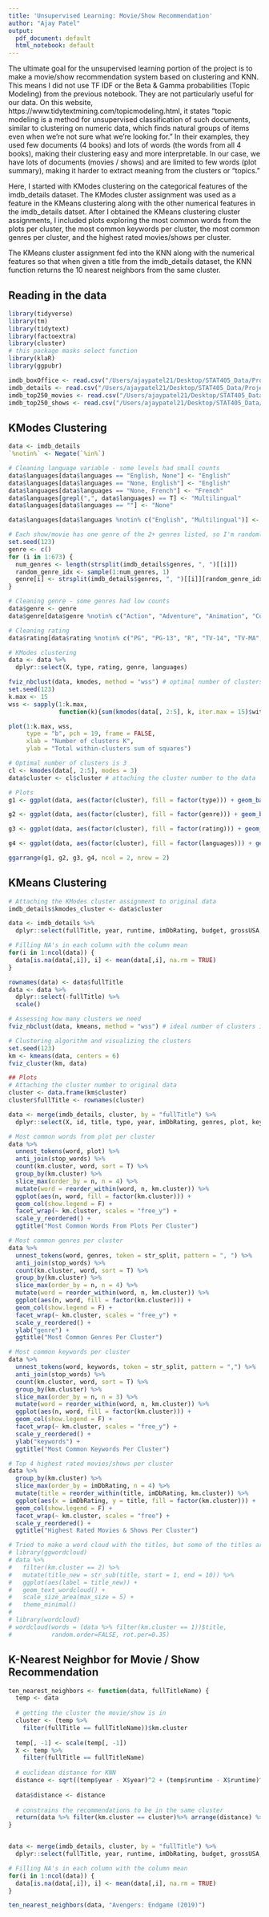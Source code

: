 ```yaml
---
title: 'Unsupervised Learning: Movie/Show Recommendation'
author: "Ajay Patel"
output:
  pdf_document: default
  html_notebook: default
---
```


The ultimate goal for the unsupervised learning portion of the project is to make a movie/show recommendation system based on clustering and KNN. This means I did not use TF IDF or the Beta & Gamma probabilities (Topic Modeling) from the previous notebook. They are not particularly useful for our data. On this website, https://www.tidytextmining.com/topicmodeling.html, it states "topic modeling is a method for unsupervised classification of such documents, similar to clustering on numeric data, which finds natural groups of items even when we’re not sure what we’re looking for." In their examples, they used few documents (4 books) and lots of words (the words from all 4 books), making their clustering easy and more interpretable. In our case, we have lots of documents (movies / shows) and are limited to few words (plot summary), making it harder to extract meaning from the clusters or "topics."  

Here, I started with KModes clustering on the categorical features of the imdb_details dataset. The KModes cluster assignment was used as a feature in the KMeans clustering along with the other numerical features in the imdb_details datset. After I obtained the KMeans clustering cluster assignments, I included plots exploring the most common words from the plots per cluster, the most common keywords per cluster, the most common genres per cluster, and the highest rated movies/shows per cluster. 

The KMeans cluster assignment fed into the KNN along with the numerical features so that when given a title from the imdb_details dataset, the KNN function returns the 10 nearest neighbors from the same cluster. 

## Reading in the data
```r
library(tidyverse)
library(tm)
library(tidytext)
library(factoextra)
library(cluster)
# this package masks select function
library(klaR)
library(ggpubr)

imdb_boxOffice <- read.csv("/Users/ajaypatel21/Desktop/STAT405_Data/Project/imdb_boxOffice.csv")
imdb_details <- read.csv("/Users/ajaypatel21/Desktop/STAT405_Data/Project/imdb_details.csv")
imdb_top250_movies <- read.csv("/Users/ajaypatel21/Desktop/STAT405_Data/Project/imdb_top250_movies.csv")
imdb_top250_shows <- read.csv("/Users/ajaypatel21/Desktop/STAT405_Data/Project/imdb_top250_shows.csv")
```


## KModes Clustering
```r
data <- imdb_details
`%notin%` <- Negate(`%in%`)

# Cleaning language variable - some levels had small counts
data$languages[data$languages == "English, None"] <- "English"
data$languages[data$languages == "None, English"] <- "English"
data$languages[data$languages == "None, French"] <- "French"
data$languages[grepl(",", data$languages) == T] <- "Multilingual"
data$languages[data$languages == ""] <- "None"

data$languages[data$languages %notin% c("English", "Multilingual")] <- "Other"

# Each show/movie has one genre of the 2+ genres listed, so I'm randomly picking 1 genre
set.seed(123)
genre <- c()
for (i in 1:673) {
  num_genres <- length(strsplit(imdb_details$genres, ", ")[[i]])
  random_genre_idx <- sample(1:num_genres, 1)
  genre[i] <- strsplit(imdb_details$genres, ", ")[[i]][random_genre_idx]
}

# Cleaning genre - some genres had low counts
data$genre <- genre
data$genre[data$genre %notin% c("Action", "Adventure", "Animation", "Comedy", "Crime", "Drama", "Sci-Fi", "Thriller")] <- "Other"

# Cleaning rating
data$rating[data$rating %notin% c("PG", "PG-13", "R", "TV-14", "TV-MA", "TV-PG")] <- "Other"

# KModes clustering
data <- data %>%
  dplyr::select(X, type, rating, genre, languages)

fviz_nbclust(data, kmodes, method = "wss") # optimal number of clusters is 3
set.seed(123)
k.max <- 15
wss <- sapply(1:k.max, 
              function(k){sum(kmodes(data[, 2:5], k, iter.max = 15)$withindiff^2)})

plot(1:k.max, wss,
     type = "b", pch = 19, frame = FALSE, 
     xlab = "Number of clusters K",
     ylab = "Total within-clusters sum of squares")

# Optimal number of clusters is 3
cl <- kmodes(data[, 2:5], modes = 3)
data$cluster <- cl$cluster # attaching the cluster number to the data

# Plots
g1 <- ggplot(data, aes(factor(cluster), fill = factor(type))) + geom_bar(position = "fill") + xlab("KModes Cluster") + ylab("Proportion") + guides(fill = guide_legend(title = "Movie or Show"))

g2 <- ggplot(data, aes(factor(cluster), fill = factor(genre))) + geom_bar(position = "fill") + xlab("KModes Cluster") + ylab("Proportion") + guides(fill = guide_legend(title = "Genre"))

g3 <- ggplot(data, aes(factor(cluster), fill = factor(rating))) + geom_bar(position = "fill") + xlab("KModes Cluster") + ylab("Proportion") + guides(fill = guide_legend(title = "Rating"))

g4 <- ggplot(data, aes(factor(cluster), fill = factor(languages))) + geom_bar(position = "fill") + xlab("KModes Cluster") + ylab("Proportion") + guides(fill = guide_legend(title = "Language"))

ggarrange(g1, g2, g3, g4, ncol = 2, nrow = 2)
```


## KMeans Clustering
```r
# Attaching the KModes cluster assignment to original data
imdb_details$kmodes_cluster <- data$cluster

data <- imdb_details %>%
  dplyr::select(fullTitle, year, runtime, imDbRating, budget, grossUSA, grossWorldwide, metacriticRating, kmodes_cluster)

# Filling NA's in each column with the column mean
for(i in 1:ncol(data)) {
  data[is.na(data[,i]), i] <- mean(data[,i], na.rm = TRUE)
}

rownames(data) <- data$fullTitle
data <- data %>%
  dplyr::select(-fullTitle) %>%
  scale()

# Assessing how many clusters we need
fviz_nbclust(data, kmeans, method = "wss") # ideal number of clusters is 6

# Clustering algorithm and visualizing the clusters
set.seed(123)
km <- kmeans(data, centers = 6)
fviz_cluster(km, data)

## Plots
# Attaching the cluster number to original data
cluster <- data.frame(km$cluster)
cluster$fullTitle <- rownames(cluster)

data <- merge(imdb_details, cluster, by = "fullTitle") %>%
  dplyr::select(X, id, title, type, year, imDbRating, genres, plot, keywords, km.cluster)

# Most common words from plot per cluster
data %>%
  unnest_tokens(word, plot) %>%
  anti_join(stop_words) %>%
  count(km.cluster, word, sort = T) %>%
  group_by(km.cluster) %>%
  slice_max(order_by = n, n = 4) %>%
  mutate(word = reorder_within(word, n, km.cluster)) %>%
  ggplot(aes(n, word, fill = factor(km.cluster))) + 
  geom_col(show.legend = F) + 
  facet_wrap(~ km.cluster, scales = "free_y") + 
  scale_y_reordered() +
  ggtitle("Most Common Words From Plots Per Cluster")

# Most common genres per cluster
data %>%
  unnest_tokens(word, genres, token = str_split, pattern = ", ") %>%
  anti_join(stop_words) %>%
  count(km.cluster, word, sort = T) %>%
  group_by(km.cluster) %>%
  slice_max(order_by = n, n = 4) %>%
  mutate(word = reorder_within(word, n, km.cluster)) %>%
  ggplot(aes(n, word, fill = factor(km.cluster))) + 
  geom_col(show.legend = F) + 
  facet_wrap(~ km.cluster, scales = "free_y") + 
  scale_y_reordered() +
  ylab("genre") +
  ggtitle("Most Common Genres Per Cluster")

# Most common keywords per cluster
data %>%
  unnest_tokens(word, keywords, token = str_split, pattern = ",") %>%
  anti_join(stop_words) %>%
  count(km.cluster, word, sort = T) %>%
  group_by(km.cluster) %>%
  slice_max(order_by = n, n = 3) %>%
  mutate(word = reorder_within(word, n, km.cluster)) %>%
  ggplot(aes(n, word, fill = factor(km.cluster))) + 
  geom_col(show.legend = F) + 
  facet_wrap(~ km.cluster, scales = "free_y") + 
  scale_y_reordered() +
  ylab("keywords") +
  ggtitle("Most Common Keywords Per Cluster")

# Top 4 highest rated movies/shows per cluster
data %>%
  group_by(km.cluster) %>%
  slice_max(order_by = imDbRating, n = 4) %>%
  mutate(title = reorder_within(title, imDbRating, km.cluster)) %>%
  ggplot(aes(x = imDbRating, y = title, fill = factor(km.cluster))) + 
  geom_col(show.legend = F) +
  facet_wrap(~ km.cluster, scales = "free") + 
  scale_y_reordered() +
  ggtitle("Highest Rated Movies & Shows Per Cluster")

# Tried to make a word cloud with the titles, but some of the titles are too long
# library(ggwordcloud)
# data %>%
#   filter(km.cluster == 2) %>%
#   mutate(title_new = str_sub(title, start = 1, end = 10)) %>%
#   ggplot(aes(label = title_new)) +
#   geom_text_wordcloud() +
#   scale_size_area(max_size = 5) +
#   theme_minimal()
# 
# library(wordcloud)
# wordcloud(words = (data %>% filter(km.cluster == 1))$title,
#           random.order=FALSE, rot.per=0.35)
```


## K-Nearest Neighbor for Movie / Show Recommendation
```r
ten_nearest_neighbors <- function(data, fullTitleName) {
  temp <- data
  
  # getting the cluster the movie/show is in 
  cluster <- (temp %>%
    filter(fullTitle == fullTitleName))$km.cluster
  
  temp[, -1] <- scale(temp[, -1])
  X <- temp %>%
    filter(fullTitle == fullTitleName)
  
  # euclidean distance for KNN
  distance <- sqrt((temp$year - X$year)^2 + (temp$runtime - X$runtime)^2 + (temp$imDbRating - X$imDbRating)^2 + (temp$budget - X$budget)^2 + (temp$grossUSA - X$grossUSA)^2 + (temp$grossWorldwide - temp$grossWorldwide)^2 + (temp$metacriticRating - X$metacriticRating)^2)
  
  data$distance <- distance
  
  # constrains the recommendations to be in the same cluster
  return(data %>% filter(km.cluster == cluster)%>% arrange(distance) %>% head(10))
}


data <- merge(imdb_details, cluster, by = "fullTitle") %>%
  dplyr::select(fullTitle, year, runtime, imDbRating, budget, grossUSA, grossWorldwide, metacriticRating, km.cluster)

# Filling NA's in each column with the column mean
for(i in 1:ncol(data)) {
  data[is.na(data[,i]), i] <- mean(data[,i], na.rm = TRUE)
}

ten_nearest_neighbors(data, "Avengers: Endgame (2019)")
```



